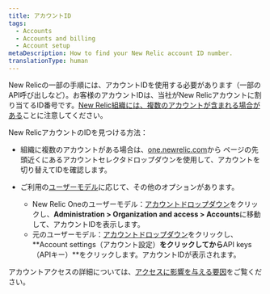 ```yaml
---
title: アカウントID
tags:
  - Accounts
  - Accounts and billing
  - Account setup
metaDescription: How to find your New Relic account ID number.
translationType: human
---
```


New Relicの一部の手順には、アカウントIDを使用する必要があります（一部のAPI呼び出しなど）。お客様のアカウントIDは、当社がNew Relicアカウントに割り当てるID番号です。[New Relic組織には、複数のアカウントが含まれる場合がある](/docs/accounts/accounts-billing/account-structure/new-relic-account-structure)ことに注意してください。

New RelicアカウントのIDを見つける方法：

* 組織に複数のアカウントがある場合は、[one.newrelic.com](https://one.newrelic.com)から ページの先頭近くにあるアカウントセレクタドロップダウンを使用して、アカウントを切り替えてIDを確認します。

* ご利用の[ユーザーモデル](/docs/accounts/original-accounts-billing/original-product-based-pricing/overview-user-models)に応じて、その他のオプションがあります。

  * New Relic Oneのユーザーモデル：[アカウントドロップダウン](/docs/using-new-relic/welcome-new-relic/get-started/glossary#account-dropdown)をクリックし、**Administration > Organization and access > Accounts**に移動して、アカウントIDを表示します。
  * 元のユーザーモデル：[アカウントドロップダウン](/docs/using-new-relic/welcome-new-relic/get-started/glossary#account-dropdown)をクリックし、**Account settings（アカウント設定）**をクリックしてから**API keys（APIキー）**をクリックします。アカウントIDが表示されます。

アカウントアクセスの詳細については、[アクセスに影響を与える要因](/docs/accounts/accounts-billing/account-structure/factors-affecting-access-features-data)をご覧ください。